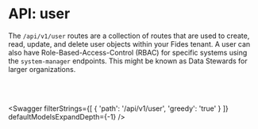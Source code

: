

# API: user

The `/api/v1/user` routes are a collection of routes that are used to create, read, update, and delete user objects within your Fides tenant. A user can also have Role-Based-Access-Control (RBAC) for specific systems using the `system-manager` endpoints. This might be known as Data Stewards for larger organizations.

<br></br>

<Swagger 
    filterStrings={[
        {
            'path': '/api/v1/user',
            'greedy': 'true'
        }
    ]} 
    defaultModelsExpandDepth={-1}
/>
